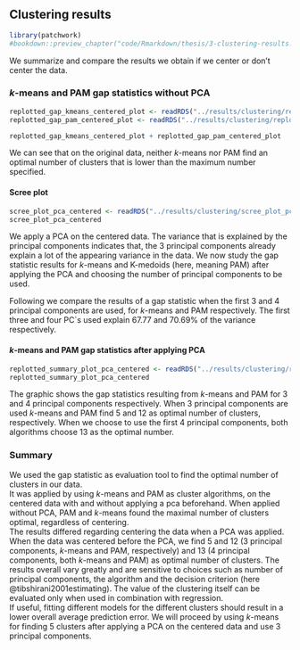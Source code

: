 ## Clustering results

```r
library(patchwork)
#bookdown::preview_chapter("code/Rmarkdown/thesis/3-clustering-results.Rmd")
```


We summarize and compare the results we obtain
if we center or don't center the data.

### $k$-means and PAM gap statistics without PCA

```r
replotted_gap_kmeans_centered_plot <- readRDS("../results/clustering/replotted_gap_kmeans_centered_plot.rds")
replotted_gap_pam_centered_plot <- readRDS("../results/clustering/replotted_gap_pam_centered_plot.rds")
```


```r
replotted_gap_kmeans_centered_plot + replotted_gap_pam_centered_plot
```

We can see that on the original data, neither $k$-means nor PAM
find an optimal number of clusters that is lower than the maximum
number specified.

#### Scree plot

```r
scree_plot_pca_centered <- readRDS("../results/clustering/scree_plot_pca_centered.rds")
scree_plot_pca_centered
```

We apply a PCA on the centered data.
The variance that is explained by the principal components indicates that, the 3 principal components already explain a lot of the appearing variance in the data. We now study the gap statistic results for $k$-means and K-medoids (here, meaning PAM) after applying the PCA and choosing the number of principal components to be used.

Following we compare the results of a gap statistic when the first 3 and 4 principal components are used, for $k$-means and PAM respectively.
The first three and four PC`s used explain 67.77 and 70.69% of the variance respectively.

#### $k$-means and PAM gap statistics after applying PCA


```r
replotted_summary_plot_pca_centered <- readRDS("../results/clustering/replotted_summary_plot_pca_centered.rds")
replotted_summary_plot_pca_centered
```

The graphic shows the gap statistics resulting from $k$-means and PAM for 3 and 4 principal components respectively. When 3 principal components are used $k$-means and PAM
find 5 and 12 as optimal number of clusters, respectively. When we choose to use
the first 4 principal components, both algorithms choose 13 as the optimal number.


### Summary
We used the gap statistic as evaluation tool to find the optimal number
of clusters in our data.  
It was applied by using $k$-means and PAM as cluster algorithms, on
the centered data with and without applying a pca beforehand.
When applied without PCA, PAM and $k$-means found the maximal number of 
clusters optimal, regardless of centering.  
The results differed regarding centering the data when a PCA was applied.  
When the data was centered before the PCA, we find 5 and 12 (3 principal components,
$k$-means and PAM, respectively) and 13 (4 principal components, both $k$-means and PAM) as optimal number of clusters.
The results overall vary greatly and are sensitive to choices such as number of principal components, the algorithm and the decision criterion (here @tibshirani2001estimating).
The value of the clustering itself can be evaluated only when used in
combination with regression.  
If useful, fitting different models for the different clusters should result
in a lower overall average prediction error.
We will proceed by using $k$-means for finding 5 clusters after applying a PCA on the centered data and use 3 principal components.

